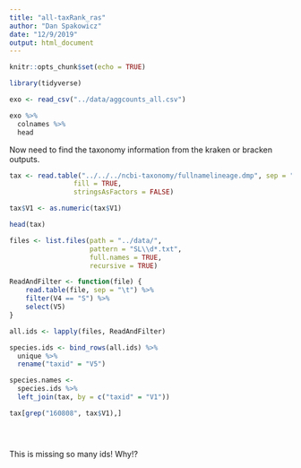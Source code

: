 ```yaml
---
title: "all-taxRank_ras"
author: "Dan Spakowicz"
date: "12/9/2019"
output: html_document
---
```


```r
knitr::opts_chunk$set(echo = TRUE)

library(tidyverse)
```


```r
exo <- read_csv("../data/aggcounts_all.csv")

exo %>%
  colnames %>%
  head
```

Now need to find the taxonomy information from the kraken or bracken outputs.

```r
tax <- read.table("../../../ncbi-taxonomy/fullnamelineage.dmp", sep = "\t",
                fill = TRUE,
                stringsAsFactors = FALSE)

tax$V1 <- as.numeric(tax$V1)

head(tax)

files <- list.files(path = "../data/",
                    pattern = "SL\\d*.txt",
                    full.names = TRUE,
                    recursive = TRUE)

ReadAndFilter <- function(file) {
    read.table(file, sep = "\t") %>%
    filter(V4 == "S") %>%
    select(V5)
}

all.ids <- lapply(files, ReadAndFilter)

species.ids <- bind_rows(all.ids) %>%
  unique %>%
  rename("taxid" = "V5")

species.names <- 
  species.ids %>%
  left_join(tax, by = c("taxid" = "V1"))

tax[grep("160808", tax$V1),]





```

This is missing so many ids! Why!?
